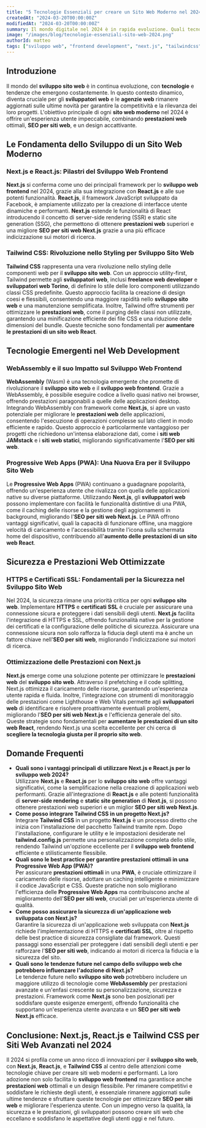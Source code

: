 ```yaml
---
title: "5 Tecnologie Essenziali per creare un Sito Web Moderno nel 2024"
createdAt: "2024-03-20T00:00:00Z"
modifiedAt: "2024-03-20T00:00:00Z"
summary: Il mondo digitale nel 2024 è in rapida evoluzione. Quali tecnologie sono indispensabili per sviluppare un sito web all'avanguardia? Scopri in questo post le 5 tecnologie chiave che trasformeranno la tua visione in un sito web moderno.
image: "/images/blog/tecnologie-essenziali-sito-web-2024.png"
authorId: matteo
tags: ["sviluppo web", "frontend development", "next.js", "tailwindcss", "react"]
---
```


## Introduzione

Il mondo del **sviluppo sito web** è in continua evoluzione, con **tecnologie** e tendenze che emergono costantemente. In questo contesto dinamico, diventa cruciale per gli **sviluppatori web** e le **agenzie web** rimanere aggiornati sulle ultime novità per garantire la competitività e la rilevanza dei loro progetti. L'obiettivo principale di ogni **sito web moderno** nel 2024 è offrire un'esperienza utente impeccabile, combinando **prestazioni web** ottimali, **SEO per siti web**, e un design accattivante.

<CtaCard
  title='Creo il tuo Sito Web Moderno e di Successo'
  description="Contattami ora per create un sito web avanzato e all'avanguardia nel 2024, sfruttando le potenzialità delle ultime tecnologie."
  primaryButtonText='Contattami'
  primaryButtonUrl='/contacts'
  align='center'
  pattern='circles'
/>

## Le Fondamenta dello Sviluppo di un Sito Web Moderno

### Next.js e React.js: Pilastri del Sviluppo Web Frontend

**Next.js** si conferma come uno dei principali framework per lo **sviluppo web frontend** nel 2024, grazie alla sua integrazione con **React.js** e alle sue potenti funzionalità. **React.js**, il framework JavaScript sviluppato da Facebook, è ampiamente utilizzato per la creazione di interfacce utente dinamiche e performanti. **Next.js** estende le funzionalità di React introducendo il concetto di server-side rendering (SSR) e static site generation (SSG), che permettono di ottenere **prestazioni web** superiori e una migliore **SEO per siti web Next.js** grazie a una più efficace indicizzazione sui motori di ricerca.

### Tailwind CSS: Rivoluzione nello Styling per Sviluppo Sito Web

**Tailwind CSS** rappresenta una vera rivoluzione nello styling delle componenti web per il **sviluppo sito web**. Con un approccio utility-first, Tailwind permette agli **sviluppatori web**, inclusi **freelance web developer** e **sviluppatori web Torino**, di definire lo stile delle loro componenti utilizzando classi CSS predefinite. Questo approccio facilita la creazione di design coesi e flessibili, consentendo una maggiore rapidità nello **sviluppo sito web** e una manutenzione semplificata. Inoltre, Tailwind offre strumenti per ottimizzare le **prestazioni web**, come il purging delle classi non utilizzate, garantendo una minificazione efficiente dei file CSS e una riduzione delle dimensioni del bundle. Queste tecniche sono fondamentali per **aumentare le prestazioni di un sito web React**.

<CtaCard
  title='Cerchi un esperto di Next.js, React.js e Tailwind CSS?'
  description='Contattami ora per trasformare la tua visione in un sito web moderno e performante.'
  primaryButtonText='Contattami'
  primaryButtonUrl='/contacts'
  secondaryButtonText='Scopri i miei servizi'
  secondaryButtonUrl='/services'
  align='left'
  pattern='isometric'
/>

## Tecnologie Emergenti nel Web Development

### WebAssembly e il suo Impatto sul Sviluppo Web Frontend

**WebAssembly** (Wasm) è una tecnologia emergente che promette di rivoluzionare il **sviluppo sito web** e il **sviluppo web frontend**. Grazie a WebAssembly, è possibile eseguire codice a livello quasi nativo nei browser, offrendo prestazioni paragonabili a quelle delle applicazioni desktop. Integrando WebAssembly con framework come **Next.js**, si apre un vasto potenziale per migliorare le **prestazioni web** delle applicazioni, consentendo l'esecuzione di operazioni complesse sul lato client in modo efficiente e rapido. Questo approccio è particolarmente vantaggioso per progetti che richiedono un'intensa elaborazione dati, come i **siti web JAMstack** e i **siti web statici**, migliorando significativamente l'**SEO per siti web**.

### Progressive Web Apps (PWA): Una Nuova Era per il Sviluppo Sito Web

Le **Progressive Web Apps** (PWA) continuano a guadagnare popolarità, offrendo un'esperienza utente che rivalizza con quella delle applicazioni native su diverse piattaforme. Utilizzando **Next.js**, gli **sviluppatori web** possono implementare con facilità le funzionalità distintive di una PWA, come il caching delle risorse e la gestione degli aggiornamenti in background, migliorando l'**SEO per siti web Next.js**. Le PWA offrono vantaggi significativi, quali la capacità di funzionare offline, una maggiore velocità di caricamento e l'accessibilità tramite l'icona sulla schermata home del dispositivo, contribuendo all'**aumento delle prestazioni di un sito web React**.

<CtaCard
  title='Hai bisogno di sviluppare il tuo sito web?'
  description='Contattami per scoprire come posso aiutarti a realizzare un sito web moderno e performante che si distingua dalla concorrenza.'
  primaryButtonText='Contattami'
  primaryButtonUrl='/contacts'
  secondaryButtonText='Scopri i miei servizi'
  secondaryButtonUrl='/services'
  align='left'
  pattern='wavy'
/>

## Sicurezza e Prestazioni Web Ottimizzate

### HTTPS e Certificati SSL: Fondamentali per la Sicurezza nel Sviluppo Sito Web

Nel 2024, la sicurezza rimane una priorità critica per ogni **sviluppo sito web**. Implementare **HTTPS** e **certificati SSL** è cruciale per assicurare una connessione sicura e proteggere i dati sensibili degli utenti. **Next.js** facilita l'integrazione di HTTPS e SSL, offrendo funzionalità native per la gestione dei certificati e la configurazione delle politiche di sicurezza. Assicurare una connessione sicura non solo rafforza la fiducia degli utenti ma è anche un fattore chiave nell'**SEO per siti web**, migliorando l'indicizzazione sui motori di ricerca.

### Ottimizzazione delle Prestazioni con Next.js

**Next.js** emerge come una soluzione potente per ottimizzare le **prestazioni web** del **sviluppo sito web**. Attraverso il prefetching e il code splitting, Next.js ottimizza il caricamento delle risorse, garantendo un'esperienza utente rapida e fluida. Inoltre, l'integrazione con strumenti di monitoraggio delle prestazioni come Lighthouse e Web Vitals permette agli **sviluppatori web** di identificare e risolvere proattivamente eventuali problemi, migliorando l'**SEO per siti web Next.js** e l'efficienza generale del sito. Queste strategie sono fondamentali per **aumentare le prestazioni di un sito web React**, rendendo Next.js una scelta eccellente per chi cerca di **scegliere la tecnologia giusta per il proprio sito web**.

<CtaCard
  title='Vuoi garantire sicurezza e prestazioni ottimali per il tuo sito web?'
  description='Contattami ora per implementare HTTPS e certificati SSL, e ottimizzare le prestazioni del tuo sito web con Next.js.'
  primaryButtonText='Contattami'
  primaryButtonUrl='/contacts'
  align='left'
  pattern='dots'
/>

## Domande Frequenti

- **Quali sono i vantaggi principali di utilizzare Next.js e React.js per lo sviluppo web 2024?** \
  Utilizzare **Next.js** e **React.js** per lo **sviluppo sito web** offre vantaggi significativi, come la semplificazione nella creazione di applicazioni web performanti. Grazie all'integrazione di **React.js** e alle potenti funzionalità di **server-side rendering** e **static site generation** di **Next.js**, si possono ottenere prestazioni web superiori e un miglior **SEO per siti web Next.js**.
- **Come posso integrare Tailwind CSS in un progetto Next.js?** \
  Integrare **Tailwind CSS** in un progetto **Next.js** è un processo diretto che inizia con l'installazione del pacchetto Tailwind tramite npm. Dopo l'installazione, configurare le utility e le impostazioni desiderate nel **tailwind.config.js** permette una personalizzazione completa dello stile, rendendo Tailwind un'opzione eccellente per il **sviluppo web frontend** efficiente e stilisticamente flessibile.
- **Quali sono le best practice per garantire prestazioni ottimali in una Progressive Web App (PWA)?** \
  Per assicurare **prestazioni ottimali** in una **PWA**, è cruciale ottimizzare il caricamento delle risorse, adottare un caching intelligente e minimizzare il codice JavaScript e CSS. Queste pratiche non solo migliorano l'efficienza delle **Progressive Web Apps** ma contribuiscono anche al miglioramento dell'**SEO per siti web**, cruciali per un'esperienza utente di qualità.
- **Come posso assicurare la sicurezza di un'applicazione web sviluppata con Next.js?** \
  Garantire la sicurezza di un'applicazione web sviluppata con **Next.js** richiede l'implementazione di HTTPS e **certificati SSL**, oltre al rispetto delle best practice di sicurezza consigliate dal framework. Questi passaggi sono essenziali per proteggere i dati sensibili degli utenti e per rafforzare l'**SEO per siti web**, indicando ai motori di ricerca la fiducia e la sicurezza del sito.
- **Quali sono le tendenze future nel campo dello sviluppo web che potrebbero influenzare l'adozione di Next.js?** \
  Le tendenze future nello **sviluppo sito web** potrebbero includere un maggiore utilizzo di tecnologie come **WebAssembly** per prestazioni avanzate e un'enfasi crescente su personalizzazione, sicurezza e prestazioni. Framework come **Next.js** sono ben posizionati per soddisfare queste esigenze emergenti, offrendo funzionalità che supportano un'esperienza utente avanzata e un **SEO per siti web Next.js** efficace.

## Conclusione: Next.js, React.js e Tailwind CSS per Siti Web Avanzati nel 2024

Il 2024 si profila come un anno ricco di innovazioni per il **sviluppo sito web**, con **Next.js**, **React.js**, e **Tailwind CSS** al centro delle attenzioni come tecnologie chiave per creare siti web moderni e performanti. La loro adozione non solo facilita lo **sviluppo web frontend** ma garantisce anche **prestazioni web** ottimali e un design flessibile. Per rimanere competitivi e soddisfare le richieste degli utenti, è essenziale rimanere aggiornati sulle ultime tendenze e sfruttare queste tecnologie per ottimizzare **SEO per siti web** e migliorare l'esperienza utente. Con un impegno verso la qualità, la sicurezza e le prestazioni, gli sviluppatori possono creare siti web che eccellano e soddisfano le aspettative degli utenti oggi e nel futuro.

<CtaCard
  title='Porto il tuo sito web al livello successivo con Next.js, React.js e Tailwind CSS'
  description="Contattami ora per create un sito web avanzato e all'avanguardia nel 2024, sfruttando le potenzialità di Next.js, React.js e Tailwind CSS."
  primaryButtonText='Contattami'
  primaryButtonUrl='/contacts'
  align='center'
  pattern='circles'
/>
